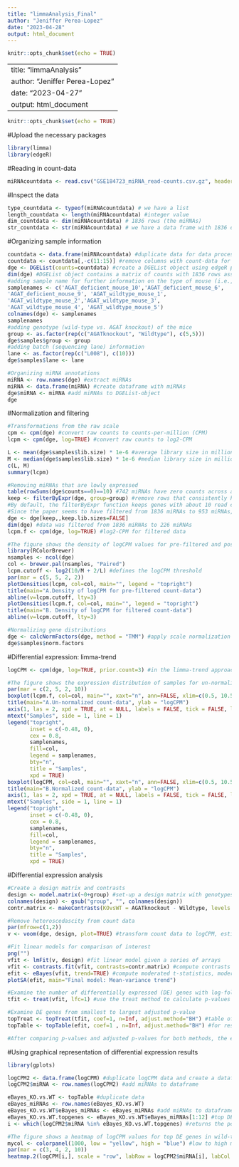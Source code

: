 ```yaml
---
title: "limmaAnalysis_Final"
author: "Jeniffer Perea-Lopez"
date: "2023-04-28"
output: html_document
---
```


```r
knitr::opts_chunk$set(echo = TRUE)
```

---
title: "limmaAnalysis"
author: "Jeniffer Perea-Lopez"
date: "2023-04-27"
output: html_document
---

```r
knitr::opts_chunk$set(echo = TRUE)
```

#Upload the necessary packages
```r
library(limma)
library(edgeR)
```

#Reading in count-data
```r
miRNAcountdata <- read.csv("GSE184723_miRNA_read-counts.csv.gz", header=T, row.names = 1)
```

#Inspect the data
```r
type_countdata <- typeof(miRNAcountdata) # we have a list
length_countdata <- length(miRNAcountdata) #integer value
dim_countdata <- dim(miRNAcountdata) # 1836 rows (the miRNAs)
str_countdata <- str(miRNAcountdata) # we have a data frame with 1836 observations and 16 variables. The miRNA names are characters, and the count data itself are integers. We have several biological replicates. 
```

#Organizing sample information
```r
countdata <- data.frame(miRNAcountdata) #duplicate data for data processing
countdata <- countdata[,-c(11:15)] #remove columns with count-data for AGAT-deficient mice w/ hArg supplementation 
dge <- DGEList(counts=countdata) #create a DGEList object using edgeR package
dim(dge) #DGEList object contains a matrix of counts with 1836 rows associated with miRNAs and 10 columns associated with the individual samples
#adding sample name for further information on the type of mouse (i.e., genotype) and which mouse was analyzed
samplenames <- c('AGAT_deficient_mouse_10','AGAT_deficient_mouse_6',          'AGAT_deficient_mouse_7','AGAT_deficient_mouse_8',
'AGAT_deficient_mouse_9', 'AGAT_wildtype_mouse_1',
'AGAT_wildtype_mouse_2','AGAT_wildtype_mouse_3',
'AGAT_wildtype_mouse_4', 'AGAT_wildtype_mouse_5')
colnames(dge) <- samplenames
samplenames
#adding genotype (wild-type vs. AGAT knockout) of the mice
group <- as.factor(rep(c("AGATknockout", "Wildtype"), c(5,5)))
dge$samples$group <- group
#adding batch (sequencing lane) information
lane <- as.factor(rep(c("L008"), c(10)))
dge$samples$lane <- lane 

#Organizing miRNA annotations
miRNA <- row.names(dge) #extract miRNAs
miRNA <- data.frame(miRNA) #create dataframe with miRNAs
dge$miRNA <- miRNA #add miRNAs to DGEList-object
dge
```

#Normalization and filtering
```r
#Transformations from the raw scale
cpm <- cpm(dge) #convert raw counts to counts-per-million (CPM)
lcpm <- cpm(dge, log=TRUE) #convert raw counts to log2-CPM

L <- mean(dge$samples$lib.size) * 1e-6 #average library size in millions
M <- median(dge$samples$lib.size) * 1e-6 #median library size in millions
c(L, M)
summary(lcpm)

#Removing miRNAs that are lowly expressed 
table(rowSums(dge$counts==0)==10) #742 miRNAs have zero counts across all 10 samples
keep <- filterByExpr(dge, group=group) #remove rows that consistently have zero or very low counts
#By default, the filterByExpr function keeps genes with about 10 read counts or more in a minimum number of samples
#Since the paper seems to have filtered from 1836 miRNAs to 953 miRNAs, some parameters could be changed as to not filter out all genes that do not meet the standard (i,e., min.count = 10, total.min.count = 15, large.n = 10, min.prop = 0.7)
dge <- dge[keep,,keep.lib.sizes=FALSE]
dim(dge) #data was filtered from 1836 miRNAs to 226 miRNAs
lcpm.f <- cpm(dge, log=TRUE) #log2-CPM for filtered data 

#The figure shows the density of logCPM values for pre-filtered and post-filtered count-data
library(RColorBrewer)
nsamples <- ncol(dge)
col <- brewer.pal(nsamples, "Paired")
lcpm.cutoff <- log2(10/M + 2/L) #defines the logCPM threshold
par(mar = c(5, 5, 2, 2))
plotDensities(lcpm, col=col, main="", legend = "topright")
title(main="A.Density of logCPM for pre-filtered count-data")
abline(v=lcpm.cutoff, lty=3)
plotDensities(lcpm.f, col=col, main="", legend = "topright")
title(main="B. Density of logCPM for filtered count-data")
abline(v=lcpm.cutoff, lty=3)

#Normalizing gene distributions 
dge <- calcNormFactors(dge, method = "TMM") #apply scale normalization to RNA-seq read counts using the trimmed mean of M-values (TMM) normalizaton method 
dge$samples$norm.factors
```

#Differential expression: limma-trend 
```r
logCPM <- cpm(dge, log=TRUE, prior.count=3) #in the limma-trend approach, counts are converted to log-counts-per-million; prior.count is used here to damp down the variances of logarithms of low counts (i.e., ratio of the largest library size to the smallest is not more than about 3-fold)

#The figure shows the expression distribution of samples for un-normalized and normalized count-data
par(mar = c(2, 5, 2, 10))
boxplot(lcpm.f, col=col, main="", xaxt="n", ann=FALSE, xlim=c(0.5, 10.5), ylim = c(0,19))
title(main="A.Un-normalized count-data", ylab = "logCPM")
axis(1, las = 2, xpd = TRUE, at = NULL, labels = FALSE, tick = FALSE, line = NA)
mtext("Samples", side = 1, line = 1)
legend("topright", 
       inset = c(-0.48, 0),
       cex = 0.8,
       samplenames, 
       fill=col, 
       legend = samplenames, 
       bty="n", 
       title = "Samples", 
       xpd = TRUE)
boxplot(logCPM, col=col, main="", xaxt="n", ann=FALSE, xlim=c(0.5, 10.5), ylim = c(0,19))
title(main="B.Normalized count-data", ylab = "logCPM")
axis(1, las = 2, xpd = TRUE, at = NULL, labels = FALSE, tick = FALSE, line = NA)
mtext("Samples", side = 1, line = 1)
legend("topright", 
       inset = c(-0.48, 0),
       cex = 0.8,
       samplenames, 
       fill=col, 
       legend = samplenames, 
       bty="n", 
       title = "Samples", 
       xpd = TRUE)
```

#Differential expression analysis
```r
#Create a design matrix and contrasts
design <- model.matrix(~0+group) #set-up a design matrix with genotypes
colnames(design) <- gsub("group", "", colnames(design))
contr.matrix <- makeContrasts(KOvsWT = AGATknockout - Wildtype, levels = colnames(design)) #contrasts for pairwise comparison between genotypes

#Remove heteroscedascity from count data
par(mfrow=c(1,2))
v <- voom(dge, design, plot=TRUE) #transform count data to logCPM, estimate the mean-variance relationship to compute appropriate observational-level weights

#Fit linear models for comparison of interest
png("")
vfit <- lmFit(v, design) #fit linear model given a series of arrays
vfit <- contrasts.fit(vfit, contrasts=contr.matrix) #compute contrasts from linear model fit
efit <- eBayes(vfit, trend=TRUE) #compute moderated t-statistics, moderated F-statistic, and log-odds of differential expression by empirical Bayes moderation of the standard errors towards a common value, intensity-dependent trend is fitted to the prior variances
plotSA(efit, main="Final model: Mean-variance trend")

#Examine the number of differentially expressed (DE) genes with log-fold-changes significantly greater than 1
tfit <- treat(vfit, lfc=1) #use the treat method to calculate p-values from empirical Bayes moderated t-statistics with a minimum log-FC requirement

#Examine DE genes from smallest to largest adjusted p-value
topTreat <- topTreat(tfit, coef=1, n=Inf, adjust.method="BH") #table of top genes from a linear model fit, adjust p-Values using the False Discovery Rate (FDR) based Benjamini-Hochberg (BH) method
topTable <- topTable(efit, coef=1 , n=Inf, adjust.method="BH") #for results from eBayes, adjust p-Values using the BH method

#After comparing p-values and adjusted p-values for both methods, the eBayes method was chosen for further analysis of differential expression
```

#Using graphical representation of differential expression results 
```r
library(gplots)

logCPM2 <- data.frame(logCPM) #duplicate logCPM data and create a dataframe
logCPM2$miRNA <- row.names(logCPM2) #add miRNAs to dataframe

eBayes_KO.vs.WT <- topTable #duplicate data
eBayes_miRNAs <- row.names(eBayes_KO.vs.WT)
eBayes_KO.vs.WT$eBayes_miRNAs <- eBayes_miRNAs #add miRNAs to dataframe
eBayes_KO.vs.WT.topgenes <- eBayes_KO.vs.WT$eBayes_miRNAs[1:12] #top DE genes with adjusted p-value < 0.05
i <- which(logCPM2$miRNA %in% eBayes_KO.vs.WT.topgenes) #returns the position which satisfies the given condition of the top DE genes from the eBayes method

#The figure shows a heatmap of logCPM values for top DE genes in wild-type vs. AGAT-knockout using the eBayes method
mycol <- colorpanel(1000, low = "yellow", high = "blue") #low to high miRNA expresion is represented by a change of color from yellow to red 
par(mar = c(3, 4, 2, 10))
heatmap.2(logCPM[i,], scale = "row", labRow = logCPM2$miRNA[i], labCol = group, margins = c(8,7), offsetRow = 0.1, offsetCol = 0.1, col = mycol, trace = "none", density.info = "none", dendrogram = "column", key = TRUE, symkey = FALSE, keysize = 1.5, key.title = NULL)
```